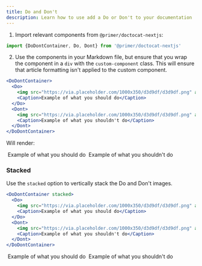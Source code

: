 ```yaml
---
title: Do and Don't
description: Learn how to use add a Do or Don't to your documentation
---
```



1. Import relevant components from `@primer/doctocat-nextjs`:

```js
import {DoDontContainer, Do, Dont} from '@primer/doctocat-nextjs'
```

2. Use the components in your Markdown file, but ensure that you wrap the component in a `div` with the `custom-component` class. This will ensure that article formatting isn't applied to the custom component.

```jsx
<DoDontContainer>
  <Do>
    <img src="https://via.placeholder.com/1000x350/d3d9df/d3d9df.png" alt="" />
    <Caption>Example of what you should do</Caption>
  </Do>
  <Dont>
    <img src="https://via.placeholder.com/1000x350/d3d9df/d3d9df.png" alt="" />
    <Caption>Example of what you shouldn't do</Caption>
  </Dont>
</DoDontContainer>
```

Will render:

<DoDontContainer>
  <Do>
    <img src="https://via.placeholder.com/1000x350/d3d9df/d3d9df.png" alt="" />
    <Caption>Example of what you should do</Caption>
  </Do>
  <Dont>
    <img src="https://via.placeholder.com/1000x350/d3d9df/d3d9df.png" alt="" />
    <Caption>Example of what you shouldn't do</Caption>
  </Dont>
</DoDontContainer>

### Stacked

Use the `stacked` option to vertically stack the Do and Don't images.

```jsx
<DoDontContainer stacked>
  <Do>
    <img src="https://via.placeholder.com/1000x350/d3d9df/d3d9df.png" alt="" />
    <Caption>Example of what you should do</Caption>
  </Do>
  <Dont>
    <img src="https://via.placeholder.com/1000x350/d3d9df/d3d9df.png" alt="" />
    <Caption>Example of what you shouldn't do</Caption>
  </Dont>
</DoDontContainer>
```

<DoDontContainer stacked>
  <Do>
    <img src="https://via.placeholder.com/1000x350/d3d9df/d3d9df.png" alt="" />
    <Caption>Example of what you should do</Caption>
  </Do>
  <Dont>
    <img src="https://via.placeholder.com/1000x350/d3d9df/d3d9df.png" alt="" />
    <Caption>Example of what you shouldn't do</Caption>
  </Dont>
</DoDontContainer>
